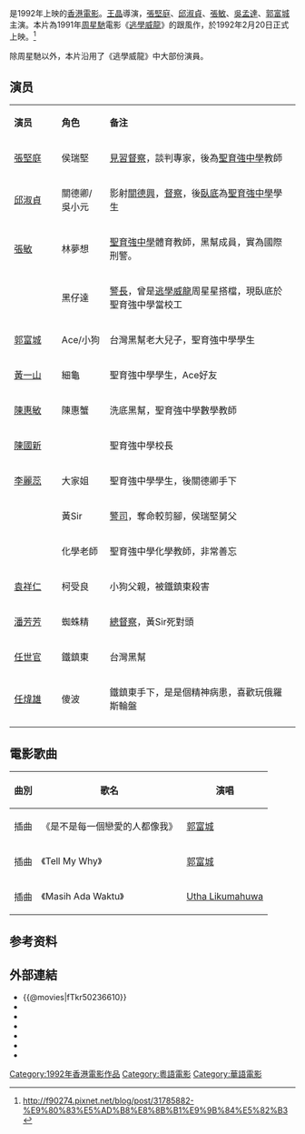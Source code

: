 {{refimprove|time=2016-05-08T02:21:23+00:00}}
{{Infobox film
| name                          = 逃學英雄傳
| original_name <!-- 英文名 --> = ''{{lang|en|Truant Heroes}}''
| image                         = 
| director<!-- 導演 -->         = [[王晶|王晶]]
| producer <!-- 監製 -->        = 王晶
| writer  <!-- 編劇 -->         = 王晶
| starring <!-- 主演 -->        = [[張堅庭|張堅庭]]<br>[[邱淑貞|邱淑貞]]<br>[[張敏_(演員)|張敏]]<br>[[吳孟達|吳孟達]]<br>[[郭富城|郭富城]] 
| music <!-- 配樂 -->           = [[盧冠廷|盧冠廷]]
| cinematography <!-- 攝影 -->  = 談智偉
| editing <!-- 剪接 -->         = 蔡雄
| distributor <!-- 發行商 -->   = 晶藝電影
| released  <!-- 上映日期 -->   = {{BHKG}}：{{start date|1992|2|20}}
| runtime  <!-- 片长时间 -->    = 86分鐘
| country  <!-- 产地 -->        = {{BHKG}}
| language                      = [[粤语|粤语]]
| budget  <!-- 预算花费 -->     =
| gross  <!-- 票房 -->          = 11,401,994
}}

{{engname|《逃學英雄傳》|''Truant Heroes''}}是1992年上映的[[香港電影|香港電影]]。[[王晶|王晶]]導演，[[張堅庭|張堅庭]]、[[邱淑貞|邱淑貞]]、[[張敏_(演員)|張敏]]、[[吳孟達|吳孟達]]、[[郭富城|郭富城]]主演。本片為1991年[[周星馳|周星馳]]電影《[[逃學威龍|逃學威龍]]》的跟風作，於1992年2月20日正式上映。<ref>http://f90274.pixnet.net/blog/post/31785882-%E9%80%83%E5%AD%B8%E8%8B%B1%E9%9B%84%E5%82%B3</ref>

除周星馳以外，本片沿用了《逃學威龍》中大部份演員。

== 演员 ==
{|class="wikitable " width="60%"
|- style="background:cornflowerblue; color:white" align=center
|style="width:10%"|'''演员'''||style="width:10%"|'''角色'''||style="width:40%"|'''备注'''
|-
| [[張堅庭|張堅庭]]   || 侯瑞堅 || [[見習督察|見習督察]]，談判專家，後為[[聖育強中學|聖育強中學]]教師
|-
| [[邱淑貞|邱淑貞]]   || 關德卿/吳小元 ||影射[[關德興|關德興]]，[[督察|督察]]，後[[臥底|臥底]]為[[聖育強中學|聖育強中學]]學生
|-
| [[張敏_(演員)|張敏]]   || 林夢想 || [[聖育強中學|聖育強中學]]體育教師，黑幫成員，實為國際刑警。
|-
| {{colortext|[[吳孟達|吳孟達]]|border=black}} || 黑仔達 || [[警長|警長]]，曾是[[逃學威龍|逃學威龍]]周星星搭檔，現臥底於聖育強中學當校工
|-
| [[郭富城|郭富城]] || Ace/小狗 || 台灣黑幫老大兒子，聖育強中學學生
|-
| [[黃一山|黃一山]]   || 細龜 || 聖育強中學學生，Ace好友
|-
| [[陳惠敏|陳惠敏]]   || 陳惠蟹 ||  洗底黑幫，聖育強中學數學教師
|-
| [[陳國新|陳國新]]   ||  || 聖育強中學校長
|-
| [[李麗蕊|李麗蕊]]   || 大家姐 || 聖育強中學學生，後關德卿手下
|-
| {{colortext|[[黃炳耀_(編劇)|黃炳耀]]|border=black}}   || 黃Sir || [[警司|警司]]，奪命較剪腳，侯瑞堅舅父
|-
| {{colortext|[[曾近榮|曾近榮]]|border=black}}   || 化學老師 || 聖育強中學化學教師，非常善忘
|-
| [[袁祥仁|袁祥仁]] || 柯受良 || 小狗父親，被鐵鎮東殺害
|-
| [[潘芳芳|潘芳芳]]   || 蜘蛛精  || [[總督察|總督察]]，黃Sir死對頭
|-
| [[任世官|任世官]] || 鐵鎮東 || 台灣黑幫
|-
| [[任煒雄|任煒雄]] || 傻波 || 鐵鎮東手下，是是個精神病患，喜歡玩俄羅斯輪盤
|-
|}

==電影歌曲==
{| class="wikitable"
! 曲別 !! 歌名 !! 演唱
|-
|插曲||《是不是每一個戀愛的人都像我》||[[郭富城|郭富城]]
|-
|插曲||《Tell My Why》||[[郭富城|郭富城]]
|-
|插曲||《Masih Ada Waktu》||[[w:id:Utha_Likumahuwa|Utha Likumahuwa]]
|}

==参考资料==
{{reflist}}

== 外部連結 ==
*{{@movies|fTkr50236610}}
*{{hkmdb title|7561}}
*{{Mtime|20262}}
*{{douban}}
*{{Amg movie|270640}}
*{{rotten-tomatoes|truant_heroes}}
*{{imdb title|0105533}}

{{郭富城}}
{{王晶}}

[[Category:1992年香港電影作品|Category:1992年香港電影作品]]
[[Category:粵語電影|Category:粵語電影]]
[[Category:華語電影|Category:華語電影]]